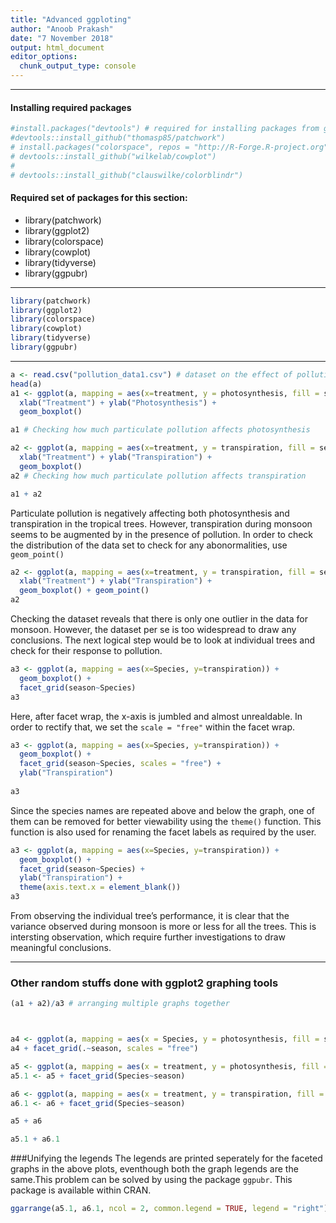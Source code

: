 ```yaml
---
title: "Advanced ggploting"
author: "Anoob Prakash"
date: "7 November 2018"
output: html_document
editor_options: 
  chunk_output_type: console
---
```


***
#### Installing required packages

```r
#install.packages("devtools") # required for installing packages from github
#devtools::install_github("thomasp85/patchwork")
# install.packages("colorspace", repos = "http://R-Forge.R-project.org")
# devtools::install_github("wilkelab/cowplot")
# 
# devtools::install_github("clauswilke/colorblindr")
```

#### Required set of packages for this section:

* library(patchwork)
* library(ggplot2)
* library(colorspace)
* library(cowplot)
* library(tidyverse)
* library(ggpubr)

***

```r
library(patchwork)
library(ggplot2)
library(colorspace)
library(cowplot)
library(tidyverse)
library(ggpubr)
```

***

```r

a <- read.csv("pollution_data1.csv") # dataset on the effect of pollution on photosynthesis and transpiration in some tropical trees
head(a)
a1 <- ggplot(a, mapping = aes(x=treatment, y = photosynthesis, fill = season)) +
  xlab("Treatment") + ylab("Photosynthesis") +
  geom_boxplot()

a1 # Checking how much particulate pollution affects photosynthesis

a2 <- ggplot(a, mapping = aes(x=treatment, y = transpiration, fill = season)) + 
  xlab("Treatment") + ylab("Transpiration") +
  geom_boxplot()
a2 # Checking how much particulate pollution affects transpiration

a1 + a2
```

Particulate pollution is negatively affecting both photosynthesis and transpiration in the tropical trees. However, transpiration during monsoon seems to be augmented by in the presence of pollution. In order to check the distribution of the data set to check for any abonormalities, use `geom_point()`
```r
a2 <- ggplot(a, mapping = aes(x=treatment, y = transpiration, fill = season)) + 
  xlab("Treatment") + ylab("Transpiration") +
  geom_boxplot() + geom_point()
a2
```

Checking the dataset reveals that there is only one outlier in the data for monsoon. However, the dataset per se is too widespread to draw any conclusions. The next logical step would be to look at individual trees and check for their response to pollution.

```r
a3 <- ggplot(a, mapping = aes(x=Species, y=transpiration)) + 
  geom_boxplot() +
  facet_grid(season~Species) 
a3
```

Here, after facet wrap, the x-axis is jumbled and almost unrealdable. In order to rectify that, we set the `scale = "free"` within the facet wrap.

```r

a3 <- ggplot(a, mapping = aes(x=Species, y=transpiration)) + 
  geom_boxplot() +
  facet_grid(season~Species, scales = "free") + 
  ylab("Transpiration") 
  
a3
```

Since the species names are repeated above and below the graph, one of them can be removed for better viewability using the `theme()` function. This function is also used for renaming the facet labels as required by the user.

```r
a3 <- ggplot(a, mapping = aes(x=Species, y=transpiration)) + 
  geom_boxplot() +
  facet_grid(season~Species) + 
  ylab("Transpiration") +
  theme(axis.text.x = element_blank())
a3
```

From observing the individual tree's performance, it is clear that the variance observed during monsoon is more or less for all the trees. This is intersting observation, which require further investigations to draw meaningful conclusions.

***

### Other random stuffs done with ggplot2 graphing tools

```r
(a1 + a2)/a3 # arranging multiple graphs together



a4 <- ggplot(a, mapping = aes(x = Species, y = photosynthesis, fill = season)) + geom_boxplot()
a4 + facet_grid(.~season, scales = "free")

a5 <- ggplot(a, mapping = aes(x = treatment, y = photosynthesis, fill = Species)) + geom_boxplot()
a5.1 <- a5 + facet_grid(Species~season)

a6 <- ggplot(a, mapping = aes(x = treatment, y = transpiration, fill = Species)) + geom_boxplot()
a6.1 <- a6 + facet_grid(Species~season)

a5 + a6

a5.1 + a6.1
```

###Unifying the legends
The legends are printed seperately for the faceted graphs in the above plots, eventhough both the graph legends are the same.This problem can be solved by using the package `ggpubr`. This package is available within CRAN.


```r
ggarrange(a5.1, a6.1, ncol = 2, common.legend = TRUE, legend = "right")
```



